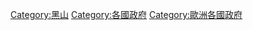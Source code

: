 {{Cat main|蒙特內哥羅政府}}
{{Commons cat|Government of Montenegro}}

[[Category:黑山|Category:黑山]]
[[Category:各國政府|Category:各國政府]]
[[Category:歐洲各國政府|Category:歐洲各國政府]]